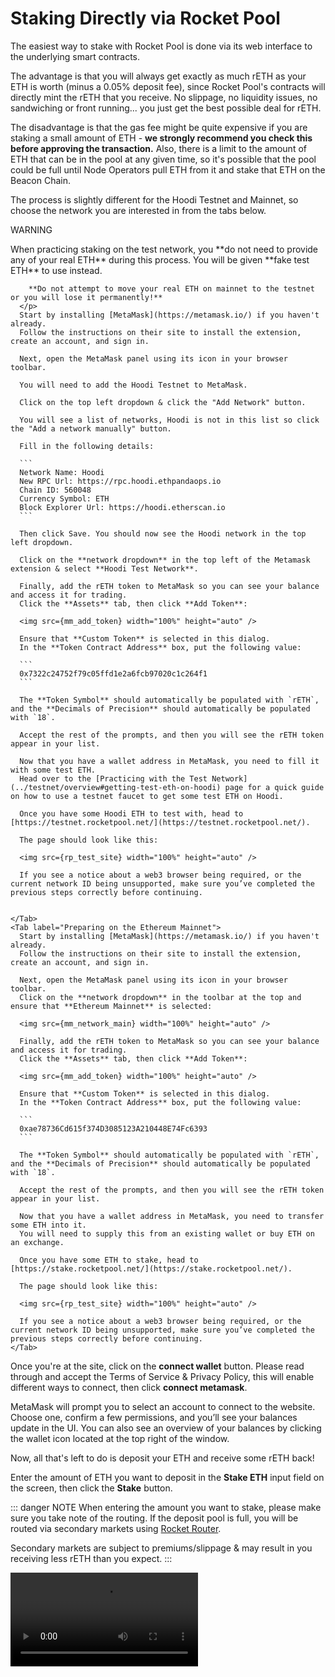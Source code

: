 
# Staking Directly via Rocket Pool

The easiest way to stake with Rocket Pool is done via its web interface to the underlying smart contracts.

The advantage is that you will always get exactly as much rETH as your ETH is worth (minus a 0.05% deposit fee), since Rocket Pool's contracts will directly mint the rETH that you receive.
No slippage, no liquidity issues, no sandwiching or front running... you just get the best possible deal for rETH.

The disadvantage is that the gas fee might be quite expensive if you are staking a small amount of ETH - **we strongly recommend you check this before approving the transaction.**
Also, there is a limit to the amount of ETH that can be in the pool at any given time, so it's possible that the pool could be full until Node Operators pull ETH from it and stake that ETH on the Beacon Chain.

The process is slightly different for the Hoodi Testnet and Mainnet, so choose the network you are interested in from the tabs below.

<div className="p-3">
  <Tabs>
    <Tab label="Preparing on the Hoodi Testnet">
      <p className="rspress-directive danger">
        <p className="rspress-directive-title">WARNING</p>
        When practicing staking on the test network, you **do not need to provide any of your real ETH** during this process.
        You will be given **fake test ETH** to use instead.

        **Do not attempt to move your real ETH on mainnet to the testnet or you will lose it permanently!**
      </p>
      Start by installing [MetaMask](https://metamask.io/) if you haven't already.
      Follow the instructions on their site to install the extension, create an account, and sign in.

      Next, open the MetaMask panel using its icon in your browser toolbar.

      You will need to add the Hoodi Testnet to MetaMask.

      Click on the top left dropdown & click the "Add Network" button.

      You will see a list of networks, Hoodi is not in this list so click the "Add a network manually" button.

      Fill in the following details: 

      ```
      Network Name: Hoodi
      New RPC Url: https://rpc.hoodi.ethpandaops.io
      Chain ID: 560048
      Currency Symbol: ETH
      Block Explorer Url: https://hoodi.etherscan.io
      ```

      Then click Save. You should now see the Hoodi network in the top left dropdown.

      Click on the **network dropdown** in the top left of the Metamask extension & select **Hoodi Test Network**.

      Finally, add the rETH token to MetaMask so you can see your balance and access it for trading.
      Click the **Assets** tab, then click **Add Token**:

      <img src={mm_add_token} width="100%" height="auto" />

      Ensure that **Custom Token** is selected in this dialog.
      In the **Token Contract Address** box, put the following value:

      ```
      0x7322c24752f79c05ffd1e2a6fcb97020c1c264f1
      ```

      The **Token Symbol** should automatically be populated with `rETH`, and the **Decimals of Precision** should automatically be populated with `18`.

      Accept the rest of the prompts, and then you will see the rETH token appear in your list.

      Now that you have a wallet address in MetaMask, you need to fill it with some test ETH.
      Head over to the [Practicing with the Test Network](../testnet/overview#getting-test-eth-on-hoodi) page for a quick guide on how to use a testnet faucet to get some test ETH on Hoodi.

      Once you have some Hoodi ETH to test with, head to [https://testnet.rocketpool.net/](https://testnet.rocketpool.net/).

      The page should look like this:

      <img src={rp_test_site} width="100%" height="auto" />

      If you see a notice about a web3 browser being required, or the current network ID being unsupported, make sure you’ve completed the previous steps correctly before continuing.


    </Tab>
    <Tab label="Preparing on the Ethereum Mainnet">
      Start by installing [MetaMask](https://metamask.io/) if you haven't already.
      Follow the instructions on their site to install the extension, create an account, and sign in.

      Next, open the MetaMask panel using its icon in your browser toolbar.
      Click on the **network dropdown** in the toolbar at the top and ensure that **Ethereum Mainnet** is selected:

      <img src={mm_network_main} width="100%" height="auto" />

      Finally, add the rETH token to MetaMask so you can see your balance and access it for trading.
      Click the **Assets** tab, then click **Add Token**:

      <img src={mm_add_token} width="100%" height="auto" />

      Ensure that **Custom Token** is selected in this dialog.
      In the **Token Contract Address** box, put the following value:

      ```
      0xae78736Cd615f374D3085123A210448E74Fc6393
      ```

      The **Token Symbol** should automatically be populated with `rETH`, and the **Decimals of Precision** should automatically be populated with `18`.

      Accept the rest of the prompts, and then you will see the rETH token appear in your list.

      Now that you have a wallet address in MetaMask, you need to transfer some ETH into it.
      You will need to supply this from an existing wallet or buy ETH on an exchange.

      Once you have some ETH to stake, head to [https://stake.rocketpool.net/](https://stake.rocketpool.net/).

      The page should look like this:

      <img src={rp_test_site} width="100%" height="auto" />

      If you see a notice about a web3 browser being required, or the current network ID being unsupported, make sure you’ve completed the previous steps correctly before continuing.
    </Tab>
  </Tabs>
</div>

Once you're at the site, click on the **connect wallet** button. Please read through and accept the Terms of Service & Privacy Policy, this will enable different ways to connect, then click **connect metamask**.

MetaMask will prompt you to select an account to connect to the website.
Choose one, confirm a few permissions, and you’ll see your balances update in the UI. You can also see an overview of your balances by clicking the wallet icon located at the top right of the window.

Now, all that's left to do is deposit your ETH and receive some rETH back!

Enter the amount of ETH you want to deposit in the **Stake ETH** input field on the screen, then click the **Stake** button.

::: danger NOTE
When entering the amount you want to stake, please make sure you take note of the routing. If the deposit pool is full, you will be routed via secondary markets using [Rocket Router](https://github.com/rocket-pool/rocketpool-router).

Secondary markets are subject to premiums/slippage & may result in you receiving less rETH than you expect.
:::

<video controls="controls" src="https://cdn-rocketpool.s3.us-west-2.amazonaws.com/stake_mainnet.mp4" />

MetaMask will pop up with a window asking you to confirm your transaction.

**Check the total gas cost of the transaction before you approve it - if it is very expensive relative to your transaction, you may want to consider acquiring rETH via another method!**

Once you confirm it, the transaction will begin.
When it's been mined and added to the chain, you'll see your balances update!

::: tip NOTE
As described in the previous page, it's **completely normal** to receive less rETH than the amount of ETH you put in.
rETH and ETH have a **dynamic exchange rate**: as the Rocket Pool network earns rewards, 1 rETH will become worth more than 1 ETH, which in turn means 1 ETH will buy less than 1 rETH.
:::

That's it!
You're now staking with Rocket Pool.
All you need to do is hold onto your rETH, and you'll automatically gain your staking rewards as the value of the rETH token increases.

## Unstaking

When you're ready to unstake and trade your rETH back for ETH, head back to the staking website and click on the **double arrow button** in the middle of the trade amounts dialog to switch to rETH mode:

<video controls="controls" src="https://cdn-rocketpool.s3.us-west-2.amazonaws.com/unstake_mainnet.mp4" />

As with staking, enter an amount of rETH to unstake and click the **Unstake** button.
Once again, a confirmation dialog will appear in MetaMask.
Confirm the transaction, and once it's been mined, you will see the proper balances in your wallet.

::: warning NOTE
Trading rETH back for ETH is only possible when the **staking liquidity pool** has enough ETH in it to handle your trade.
This is Rocket Pool's pool of ETH that comes from two sources:

1. ETH that other stakers have deposited, which hasn't been used by a Node Operator to create a new validator yet
1. ETH that was returned by a Node Operator after they exited one of their validators and received their rewards from the Beacon Chain

During the period before the Merge, it's possible that the liquidity pool won't have enough balance to cover your unstaking.
In this scenario, you may find other ways to trade your rETH back to ETH (such as a decentralized exchange like [Uniswap](https://app.uniswap.org/#/swap)) - though they will likely come with a small premium.
:::

That's all there is to staking with Rocket Pool!
We hope that you found the process quick and easy.

Feel free to swing by [our Discord server](https://discord.gg/G46XgK264a) to let us know what you thought of it and keep tabs on the project as it evolves.
